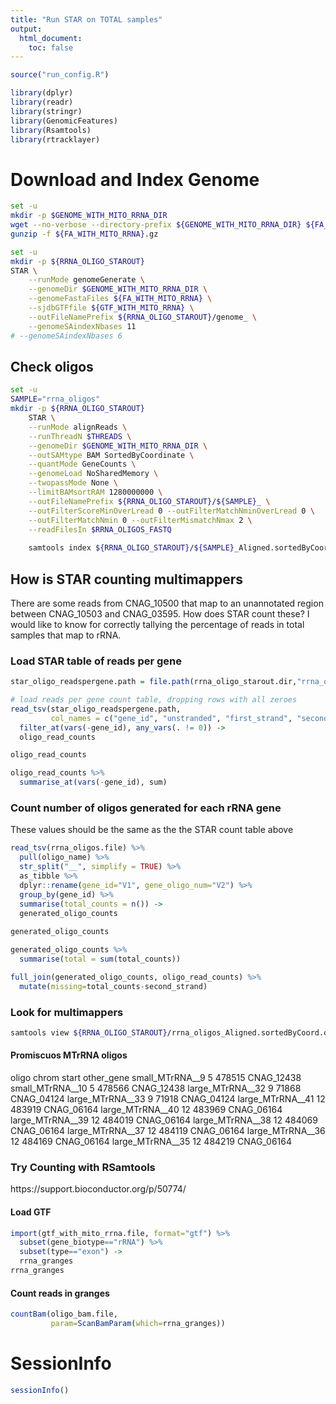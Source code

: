 ```yaml
---
title: "Run STAR on TOTAL samples"
output:
  html_document:
    toc: false
---
```


```r
source("run_config.R")

library(dplyr)
library(readr)
library(stringr)
library(GenomicFeatures)
library(Rsamtools)
library(rtracklayer)
```


# Download and Index Genome
```bash
set -u
mkdir -p $GENOME_WITH_MITO_RRNA_DIR
wget --no-verbose --directory-prefix ${GENOME_WITH_MITO_RRNA_DIR} ${FA_URL} 
gunzip -f ${FA_WITH_MITO_RRNA}.gz
```


```bash
set -u
mkdir -p ${RRNA_OLIGO_STAROUT}
STAR \
    --runMode genomeGenerate \
    --genomeDir $GENOME_WITH_MITO_RRNA_DIR \
    --genomeFastaFiles ${FA_WITH_MITO_RRNA} \
    --sjdbGTFfile ${GTF_WITH_MITO_RRNA} \
    --outFileNamePrefix ${RRNA_OLIGO_STAROUT}/genome_ \
    --genomeSAindexNbases 11
# --genomeSAindexNbases 6
```

## Check oligos
```bash
set -u
SAMPLE="rrna_oligos"
mkdir -p ${RRNA_OLIGO_STAROUT}
    STAR \
    --runMode alignReads \
    --runThreadN $THREADS \
    --genomeDir $GENOME_WITH_MITO_RRNA_DIR \
    --outSAMtype BAM SortedByCoordinate \
    --quantMode GeneCounts \
    --genomeLoad NoSharedMemory \
    --twopassMode None \
    --limitBAMsortRAM 1280000000 \
    --outFileNamePrefix ${RRNA_OLIGO_STAROUT}/${SAMPLE}_ \
    --outFilterScoreMinOverLread 0 --outFilterMatchNminOverLread 0 \
    --outFilterMatchNmin 0 --outFilterMismatchNmax 2 \
    --readFilesIn $RRNA_OLIGOS_FASTQ        
        
    samtools index ${RRNA_OLIGO_STAROUT}/${SAMPLE}_Aligned.sortedByCoord.out.bam
```

## How is STAR counting multimappers
There are some reads from CNAG_10500 that map to an unannotated region between CNAG_10503 and CNAG_03595.  How does STAR count these?  I would like to know for correctly tallying the percentage of reads in total samples that map to rRNA.

### Load STAR table of reads per gene
```r
star_oligo_readspergene.path = file.path(rrna_oligo_starout.dir,"rrna_oligos_ReadsPerGene.out.tab")

# load reads per gene count table, dropping rows with all zeroes
read_tsv(star_oligo_readspergene.path, 
         col_names = c("gene_id", "unstranded", "first_strand", "second_strand")) %>%
  filter_at(vars(-gene_id), any_vars(. != 0)) ->
  oligo_read_counts

oligo_read_counts

oligo_read_counts %>%
  summarise_at(vars(-gene_id), sum)
```

### Count number of oligos generated for each rRNA gene
These values should be the same as the the STAR count table above
```r
read_tsv(rrna_oligos.file) %>%
  pull(oligo_name) %>%
  str_split("__", simplify = TRUE) %>%
  as_tibble %>%
  dplyr::rename(gene_id="V1", gene_oligo_num="V2") %>%
  group_by(gene_id) %>%
  summarise(total_counts = n()) ->
  generated_oligo_counts
  
generated_oligo_counts

generated_oligo_counts %>%
  summarise(total = sum(total_counts))
```

```r
full_join(generated_oligo_counts, oligo_read_counts) %>%
  mutate(missing=total_counts-second_strand)
```

### Look for multimappers
```bash
samtools view ${RRNA_OLIGO_STAROUT}/rrna_oligos_Aligned.sortedByCoord.out.bam | grep -v NH:i:1 | cut -f1,3-4
```

#### Promiscuos MTrRNA oligos
oligo chrom start other_gene
small_MTrRNA__9	5	478515 CNAG_12438
small_MTrRNA__10	5	478566  CNAG_12438
large_MTrRNA__32	9	71868 CNAG_04124
large_MTrRNA__33	9	71918 CNAG_04124
large_MTrRNA__41	12	483919  CNAG_06164
large_MTrRNA__40	12	483969  CNAG_06164
large_MTrRNA__39	12	484019  CNAG_06164
large_MTrRNA__38	12	484069  CNAG_06164
large_MTrRNA__37	12	484119  CNAG_06164
large_MTrRNA__36	12	484169  CNAG_06164
large_MTrRNA__35	12	484219  CNAG_06164

### Try Counting with RSamtools
https://support.bioconductor.org/p/50774/

#### Load GTF
```r
import(gtf_with_mito_rrna.file, format="gtf") %>%
  subset(gene_biotype=="rRNA") %>%
  subset(type=="exon") ->
  rrna_granges
rrna_granges
```

#### Count reads in granges
```r
countBam(oligo_bam.file,
         param=ScanBamParam(which=rrna_granges))
```



# SessionInfo
```r
sessionInfo()
```
